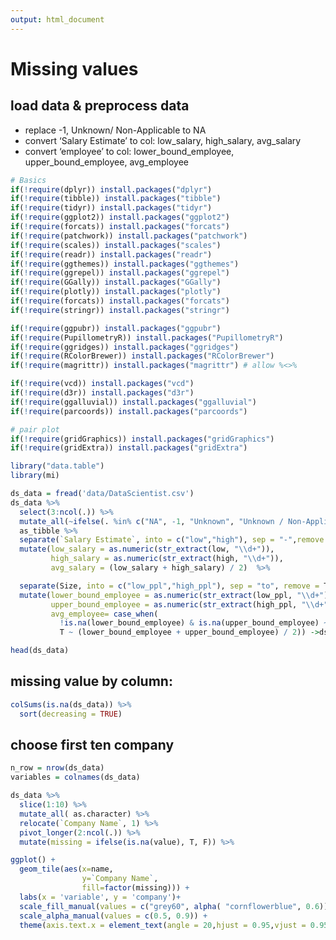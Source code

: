 ```yaml
---
output: html_document
---
```

# Missing values 


## load data & preprocess data
 
- replace -1, Unknown/ Non-Applicable to NA 
- convert 'Salary Estimate' to col: low_salary, high_salary, avg_salary
- convert 'employee' to col: lower_bound_employee, upper_bound_employee, avg_employee
```r

# Basics
if(!require(dplyr)) install.packages("dplyr")
if(!require(tibble)) install.packages("tibble")
if(!require(tidyr)) install.packages("tidyr")
if(!require(ggplot2)) install.packages("ggplot2")
if(!require(forcats)) install.packages("forcats")
if(!require(patchwork)) install.packages("patchwork")
if(!require(scales)) install.packages("scales")
if(!require(readr)) install.packages("readr")
if(!require(ggthemes)) install.packages("ggthemes")
if(!require(ggrepel)) install.packages("ggrepel")
if(!require(GGally)) install.packages("GGally")
if(!require(plotly)) install.packages("plotly")
if(!require(forcats)) install.packages("forcats")
if(!require(stringr)) install.packages("stringr")

if(!require(ggpubr)) install.packages("ggpubr")
if(!require(PupillometryR)) install.packages("PupillometryR")
if(!require(ggridges)) install.packages("ggridges")
if(!require(RColorBrewer)) install.packages("RColorBrewer")
if(!require(magrittr)) install.packages("magrittr") # allow %<>%

if(!require(vcd)) install.packages("vcd")
if(!require(d3r)) install.packages("d3r")
if(!require(ggalluvial)) install.packages("ggalluvial")
if(!require(parcoords)) install.packages("parcoords")

# pair plot
if(!require(gridGraphics)) install.packages("gridGraphics")
if(!require(gridExtra)) install.packages("gridExtra")

library("data.table")
library(mi)
```

```r
ds_data = fread('data/DataScientist.csv') 
ds_data %>%
  select(3:ncol(.)) %>%
  mutate_all(~ifelse(. %in% c("NA", -1, "Unknown", "Unknown / Non-Applicable"), NA, .))   %>%
  as_tibble %>%
  separate(`Salary Estimate`, into = c("low","high"), sep = "-",remove = T) %>%
  mutate(low_salary = as.numeric(str_extract(low, "\\d+")),
         high_salary = as.numeric(str_extract(high, "\\d+")),
         avg_salary = (low_salary + high_salary) / 2)  %>% 

  separate(Size, into = c("low_ppl","high_ppl"), sep = "to", remove = T) %>% 
  mutate(lower_bound_employee = as.numeric(str_extract(low_ppl, "\\d+")),
         upper_bound_employee = as.numeric(str_extract(high_ppl, "\\d+")),
         avg_employee= case_when(
           !is.na(lower_bound_employee) & is.na(upper_bound_employee) ~ lower_bound_employee,
           T ~ (lower_bound_employee + upper_bound_employee) / 2)) ->ds_data
```



```r
head(ds_data)

```

## missing value by column:

```r
colSums(is.na(ds_data)) %>%
  sort(decreasing = TRUE)
```

## choose first ten company 

```r
n_row = nrow(ds_data)
variables = colnames(ds_data)

ds_data %>% 
  slice(1:10) %>%
  mutate_all( as.character) %>%
  relocate(`Company Name`, 1) %>%
  pivot_longer(2:ncol(.)) %>%
  mutate(missing = ifelse(is.na(value), T, F)) %>%

ggplot() +
  geom_tile(aes(x=name,
                y=`Company Name`,
                fill=factor(missing))) + 
  labs(x = 'variable', y = 'company')+
  scale_fill_manual(values = c("grey60", alpha( "cornflowerblue", 0.6))) +
  scale_alpha_manual(values = c(0.5, 0.9)) +
  theme(axis.text.x = element_text(angle = 20,hjust = 0.95,vjust = 0.95))
```

